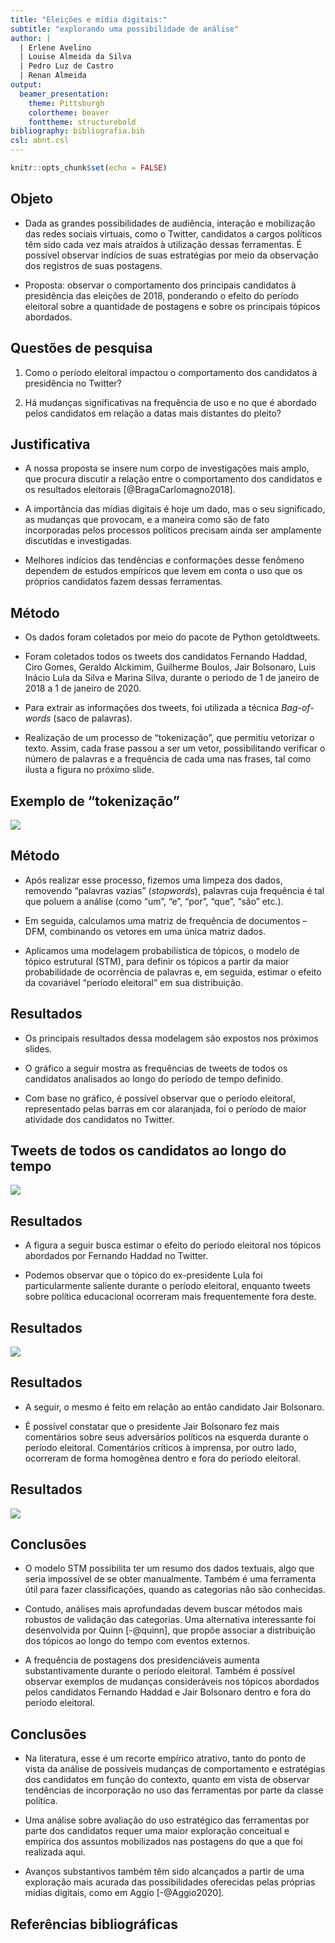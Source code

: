 ```yaml
---
title: "Eleições e mídia digitais:"
subtitle: "explorando uma possibilidade de análise"
author: |
  | Erlene Avelino 
  | Louise Almeida da Silva
  | Pedro Luz de Castro
  | Renan Almeida
output: 
  beamer_presentation:
    theme: Pittsburgh
    colortheme: beaver
    fonttheme: structurebold
bibliography: bibliografia.bib
csl: abnt.csl
---
```


```r
knitr::opts_chunk$set(echo = FALSE)
```

## Objeto

- Dada as grandes possibilidades de audiência, interação e mobilização das redes sociais virtuais, como o Twitter, candidatos a cargos políticos têm sido cada vez mais atraídos à utilização dessas ferramentas. É possível observar indícios de suas estratégias por meio da observação dos registros de suas postagens. 

- Proposta: observar o comportamento dos principais candidatos à presidência das eleições de 2018, ponderando o efeito do período eleitoral sobre a quantidade de postagens e sobre os principais tópicos abordados. 

## Questões de pesquisa

1. Como o período eleitoral impactou o comportamento dos candidatos à presidência no Twitter?

2. Há mudanças significativas na frequência de uso e no que é abordado pelos candidatos em relação a datas mais distantes do pleito?  

## Justificativa

- A nossa proposta se insere num corpo de investigações mais amplo, que procura discutir a relação entre o comportamento dos candidatos e os resultados eleitorais [@BragaCarlomagno2018]. 

- A importância das mídias digitais é hoje um dado, mas o seu significado, as mudanças que provocam, e a maneira como são de fato incorporadas pelos processos políticos precisam ainda ser amplamente discutidas e investigadas. 

- Melhores indícios das tendências e conformações desse fenômeno dependem de estudos empíricos que levem em conta o uso que os próprios candidatos fazem dessas ferramentas.

## Método

- Os dados foram coletados por meio do pacote de Python getoldtweets.

- Foram coletados todos os tweets dos candidatos Fernando Haddad, Ciro Gomes, Geraldo Alckimim, Guilherme Boulos, Jair Bolsonaro, Luis Inácio Lula da Silva e Marina Silva, durante o periodo de 1 de janeiro de 2018 a 1 de janeiro de 2020.

- Para extrair as informações dos tweets, foi utilizada a técnica *Bag-of-words* (saco de palavras).

- Realização de um processo de "tokenização", que permitiu vetorizar o texto. Assim, cada frase passou a ser um vetor, possibilitando verificar o número de palavras e a frequência de cada uma nas frases, tal como ilusta a figura no próximo slide. 


## Exemplo de "tokenização"

![](imagens/exemplo.png)

## Método

- Após realizar esse processo, fizemos uma limpeza dos dados, removendo "palavras vazias" (*stopwords*), palavras cuja frequência é tal que poluem a análise (como "um", “e”, “por”, “que”, “são” etc.). 

- Em seguida, calculamos uma matriz de frequência de documentos – DFM, combinando os vetores em uma única matriz dados.

- Aplicamos uma modelagem probabilística de tópicos, o modelo de tópico estrutural (STM), para definir os tópicos a partir da maior probabilidade de ocorrência de palavras e, em seguida, estimar o efeito da covariável “período eleitoral” em sua distribuição.

## Resultados

- Os principais resultados dessa modelagem são expostos nos próximos slides.

- O gráfico a seguir mostra as frequências de tweets de todos os candidatos analisados ao longo do período de tempo definido.

- Com base no gráfico, é possível observar que o período eleitoral, representado pelas barras em cor alaranjada, foi o período de maior atividade dos candidatos no Twitter.

## Tweets de todos os candidatos ao longo do tempo

![](imagens/n_de_tweets.png)

## Resultados

- A figura a seguir busca estimar o efeito do período eleitoral nos tópicos abordados por Fernando Haddad no Twitter.

- Podemos observar que o tópico do ex-presidente Lula foi particularmente saliente durante o período eleitoral, enquanto tweets sobre política educacional ocorreram mais frequentemente fora deste.

## Resultados

![](imagens/efeito-periodo-eleitoral-haddad.png)

## Resultados

- A seguir, o mesmo é feito em relação ao então candidato Jair Bolsonaro.

- É possível constatar que o presidente Jair Bolsonaro fez mais comentários sobre seus adversários políticos na esquerda durante o período eleitoral. Comentários críticos à imprensa, por outro lado, ocorreram de forma homogênea dentro e fora do período eleitoral.

## Resultados

![](imagens/efeito-periodo-eleitoral-bolsonaro.png)

## Conclusões

- O modelo STM possibilita ter um resumo dos dados textuais, algo que seria impossível de se obter manualmente. Também é uma ferramenta útil para fazer classificações, quando as categorias não são conhecidas.

- Contudo, análises mais aprofundadas devem buscar métodos mais robustos de validação das categorias. Uma alternativa interessante foi desenvolvida por Quinn [-@quinn], que propõe associar a distribuição dos tópicos ao longo do tempo com eventos externos.

- A frequência de postagens dos presidenciáveis aumenta substantivamente durante o período eleitoral. Também é possível observar exemplos de mudanças consideráveis nos tópicos abordados pelos candidatos Fernando Haddad e Jair Bolsonaro dentro e fora do período eleitoral.

## Conclusões

- Na literatura, esse é um recorte empírico atrativo, tanto do ponto de vista da análise de possíveis mudanças de comportamento e estratégias dos candidatos em função do contexto, quanto em vista de observar tendências de incorporação no uso das ferramentas por parte da classe política.

- Uma análise sobre avaliação do uso estratégico das ferramentas por parte dos candidatos requer uma maior exploração conceitual e empírica dos assuntos mobilizados nas postagens do que a que foi realizada aqui.

- Avanços substantivos também têm sido alcançados a partir de uma exploração mais acurada das possibilidades oferecidas pelas próprias mídias digitais, como em Aggio [-@Aggio2020].

## Referências bibliográficas




